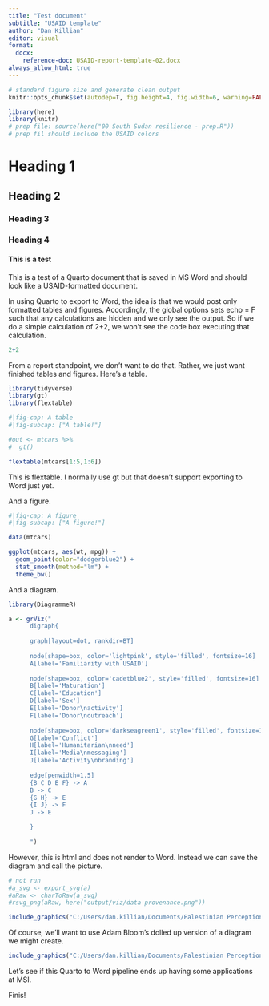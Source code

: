 ```yaml
---
title: "Test document"
subtitle: "USAID template"
author: "Dan Killian"
editor: visual
format:
  docx:
    reference-doc: USAID-report-template-02.docx
always_allow_html: true
---
```


```r

# standard figure size and generate clean output
knitr::opts_chunk$set(autodep=T, fig.height=4, fig.width=6, warning=FALSE, message=FALSE, cache=TRUE, error=T, echo=F)

library(here)
library(knitr)
# prep file: source(here("00 South Sudan resilience - prep.R"))
# prep fil should include the USAID colors

```

# Heading 1

## Heading 2

### Heading 3

### Heading 4

#### This is a test

This is a test of a Quarto document that is saved in MS Word and should look like a USAID-formatted document.

In using Quarto to export to Word, the idea is that we would post only formatted tables and figures. Accordingly, the global options sets echo = F such that any calculations are hidden and we only see the output. So if we do a simple calculation of 2+2, we won't see the code box executing that calculation.

```r
2+2
```

From a report standpoint, we don't want to do that. Rather, we just want finished tables and figures. Here's a table.

```r
library(tidyverse)
library(gt)
library(flextable)

#|fig-cap: A table
#|fig-subcap: ["A table!"]

#out <- mtcars %>%
#  gt()

flextable(mtcars[1:5,1:6])

```

This is flextable. I normally use gt but that doesn't support exporting to Word just yet.

And a figure.

```r

#|fig-cap: A figure
#|fig-subcap: ["A figure!"]

data(mtcars)

ggplot(mtcars, aes(wt, mpg)) + 
  geom_point(color="dodgerblue2") + 
  stat_smooth(method="lm") +
  theme_bw()
```

And a diagram.

```r
library(DiagrammeR)

a <- grViz("
      digraph{
      
      graph[layout=dot, rankdir=BT]
      
      node[shape=box, color='lightpink', style='filled', fontsize=16]
      A[label='Familiarity with USAID']
      
      node[shape=box, color='cadetblue2', style='filled', fontsize=16]
      B[label='Maturation']
      C[label='Education']
      D[label='Sex']
      E[label='Donor\nactivity']
      F[label='Donor\noutreach']
      
      node[shape=box, color='darkseagreen1', style='filled', fontsize=16]
      G[label='Conflict']
      H[label='Humanitarian\nneed']
      I[label='Media\nmessaging']
      J[label='Activity\nbranding']
      
      edge[penwidth=1.5]
      {B C D E F} -> A
      B -> C
      {G H} -> E
      {I J} -> F
      J -> E

      }
      
      ")

```

However, this is html and does not render to Word. Instead we can save the diagram and call the picture.

```r
# not run
#a_svg <- export_svg(a)
#aRaw <- charToRaw(a_svg)
#rsvg_png(aRaw, here("output/viz/data provenance.png"))

```

```r
include_graphics("C:/Users/dan.killian/Documents/Palestinian Perception Study/output/viz/logic models/familiar with USAID.png")
```

Of course, we'll want to use Adam Bloom's dolled up version of a diagram we might create.

```r
include_graphics("C:/Users/dan.killian/Documents/Palestinian Perception Study/output/viz/logic models/familiar 2.png")
```

Let's see if this Quarto to Word pipeline ends up having some applications at MSI.

Finis!
